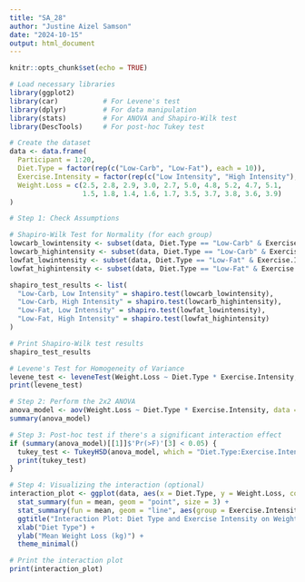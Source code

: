 ---
title: "SA_28"
author: "Justine Aizel Samson"
date: "2024-10-15"
output: html_document
---

```{r setup, include=FALSE}
knitr::opts_chunk$set(echo = TRUE)
```


```{r pressure, echo=FALSE}
# Load necessary libraries
library(ggplot2)
library(car)           # For Levene's test
library(dplyr)         # For data manipulation
library(stats)         # For ANOVA and Shapiro-Wilk test
library(DescTools)     # For post-hoc Tukey test

# Create the dataset
data <- data.frame(
  Participant = 1:20,
  Diet.Type = factor(rep(c("Low-Carb", "Low-Fat"), each = 10)),
  Exercise.Intensity = factor(rep(c("Low Intensity", "High Intensity"), times = 10)),
  Weight.Loss = c(2.5, 2.8, 2.9, 3.0, 2.7, 5.0, 4.8, 5.2, 4.7, 5.1,
                  1.5, 1.8, 1.4, 1.6, 1.7, 3.5, 3.7, 3.8, 3.6, 3.9)
)

# Step 1: Check Assumptions

# Shapiro-Wilk Test for Normality (for each group)
lowcarb_lowintensity <- subset(data, Diet.Type == "Low-Carb" & Exercise.Intensity == "Low Intensity")$Weight.Loss
lowcarb_highintensity <- subset(data, Diet.Type == "Low-Carb" & Exercise.Intensity == "High Intensity")$Weight.Loss
lowfat_lowintensity <- subset(data, Diet.Type == "Low-Fat" & Exercise.Intensity == "Low Intensity")$Weight.Loss
lowfat_highintensity <- subset(data, Diet.Type == "Low-Fat" & Exercise.Intensity == "High Intensity")$Weight.Loss

shapiro_test_results <- list(
  "Low-Carb, Low Intensity" = shapiro.test(lowcarb_lowintensity),
  "Low-Carb, High Intensity" = shapiro.test(lowcarb_highintensity),
  "Low-Fat, Low Intensity" = shapiro.test(lowfat_lowintensity),
  "Low-Fat, High Intensity" = shapiro.test(lowfat_highintensity)
)

# Print Shapiro-Wilk test results
shapiro_test_results

# Levene's Test for Homogeneity of Variance
levene_test <- leveneTest(Weight.Loss ~ Diet.Type * Exercise.Intensity, data = data)
print(levene_test)

# Step 2: Perform the 2x2 ANOVA
anova_model <- aov(Weight.Loss ~ Diet.Type * Exercise.Intensity, data = data)
summary(anova_model)

# Step 3: Post-hoc test if there's a significant interaction effect
if (summary(anova_model)[[1]]$'Pr(>F)'[3] < 0.05) {
  tukey_test <- TukeyHSD(anova_model, which = "Diet.Type:Exercise.Intensity")
  print(tukey_test)
}

# Step 4: Visualizing the interaction (optional)
interaction_plot <- ggplot(data, aes(x = Diet.Type, y = Weight.Loss, color = Exercise.Intensity)) +
  stat_summary(fun = mean, geom = "point", size = 3) +
  stat_summary(fun = mean, geom = "line", aes(group = Exercise.Intensity)) +
  ggtitle("Interaction Plot: Diet Type and Exercise Intensity on Weight Loss") +
  xlab("Diet Type") + 
  ylab("Mean Weight Loss (kg)") +
  theme_minimal()

# Print the interaction plot
print(interaction_plot)

```


